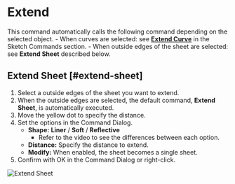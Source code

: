 
# Extend

<Reference shortcut="" command="Extend" button="" />

This command automatically calls the following command depending on the selected object.
    - When curves are selected: see [**Extend Curve**](../sketch/extend) in the Sketch Commands section.
    - When outside edges of the sheet are selected: see **Extend Sheet** described below.

## Extend Sheet [#extend-sheet]

1. Select a outside edges of the sheet you want to extend.
2. When the outside edges are selected, the default command, **Extend Sheet**, is automatically executed.
3. Move the yellow dot to specify the distance.
4. Set the options in the Command Dialog.
    - **Shape:** **Liner** /  **Soft** /  **Reflective**
        - Refer to the video to see the differences between each option.
    - **Distance:** Specify the distance to extend.
    - **Modify:** When enabled, the sheet becomes a single sheet.
5. Confirm with OK in the Command Dialog or right-click.

![Extend Sheet](/img/extend-sheet.gif)
